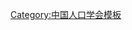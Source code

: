 {{Navbox
| name   = 中国人口学会第三届理事会
| title  = [[中国人口学会]]第三届理事会
| above  = 1990年1月－1994年1月
| bodyclass = hlist
| group1 = 会长
| list1  = [[刘铮|刘　铮]]
| group2 = 副会长
| list2  = 
* [[田雪原]]
* [[邬沧萍]]
* [[孙兢新]]
* [[李宏规]]
* [[张纯元]]
| group3 = 常务理事
| list3  = 
* [[王连城]]
* [[冯立天]]
* [[田雪原]]
* [[孙兢新]]
* [[邬沧萍]]
* [[刘铮|刘　铮]]
* [[肖自力]]
* [[沙吉才]]
* [[杜亚军]]
* [[李宏规]]
* [[李竞能]]
* [[张开敏]]
* [[张纯元]]
* [[张敏才]]
* [[蒋正华]]
* [[曾毅|曾　毅]]
| group4 = 秘书长
| list4  = [[邬沧萍]]（兼）
| group5 = 顾问
| list5  = 
* [[宋健|宋　健]]
* [[钱信忠]]
* [[彭珮云]]
* [[栗秀真]]
* [[李成瑞]]
* [[陈道|陈　道]]
* [[胡煥庸]]
* [[张乐群]]
| group6 = 
| list6  = 
}}<noinclude>
{{collapsible option}}
[[Category:中国人口学会模板]]
</noinclude>